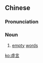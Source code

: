 {{also|虚言}}
==Chinese==
{{zh-forms|s=虚言}}

===Pronunciation===
{{zh-pron
|m=xūyán
|c=heoi1 jin4
|cat=n
}}

===Noun===
{{zh-noun}}

# [[empty]] [[word]]s

[[ko:虛言]]